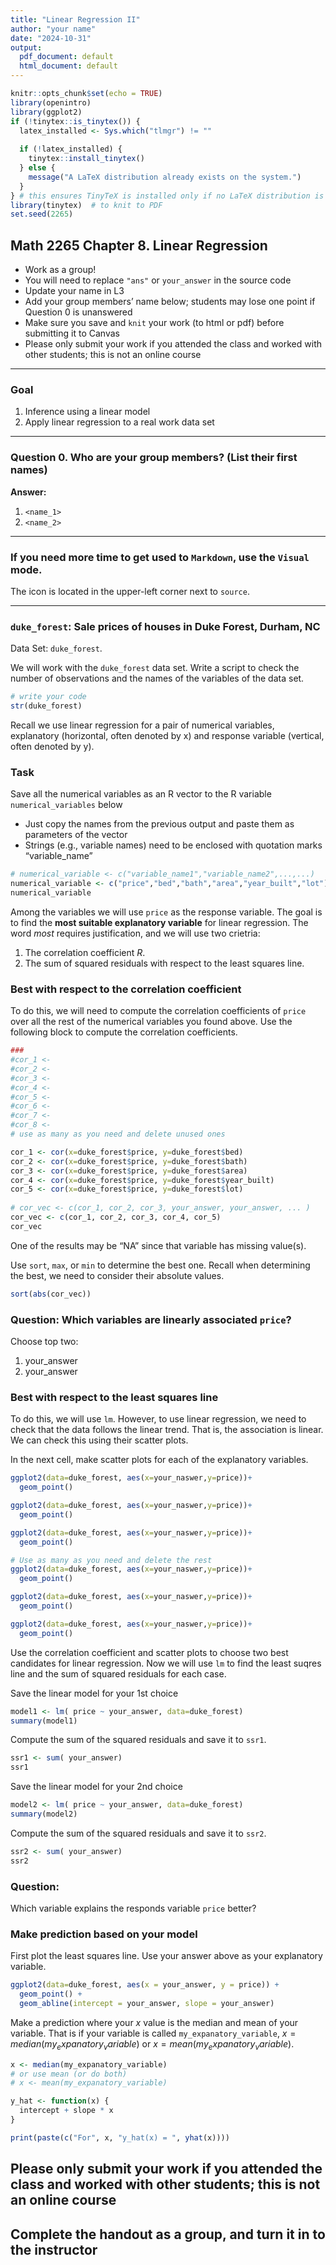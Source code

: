 ```yaml
---
title: "Linear Regression II"
author: "your name"
date: "2024-10-31"
output:
  pdf_document: default
  html_document: default
---
```


```r
knitr::opts_chunk$set(echo = TRUE)
library(openintro)
library(ggplot2)
if (!tinytex::is_tinytex()) {
  latex_installed <- Sys.which("tlmgr") != ""
  
  if (!latex_installed) {
    tinytex::install_tinytex()
  } else {
    message("A LaTeX distribution already exists on the system.")
  }
} # this ensures TinyTeX is installed only if no LaTeX distribution is found
library(tinytex)  # to knit to PDF
set.seed(2265)
```

## Math 2265 Chapter 8. Linear Regression

- Work as a group!
- You will need to replace `"ans"` or `your_answer` in the source code
- Update your name in L3
- Add your group members' name below; students may lose one point if Question 0 is unanswered
- Make sure you save and `knit` your work (to html or pdf) before submitting it to Canvas
- Please only submit your work if you attended the class and worked with other students; this is not an online course

---

### Goal

1. Inference using a  linear model
1. Apply linear regression to a real work data set

---

### Question 0. Who are your group members? (List their first names)

**Answer:** 

  1. `<name_1>`
  1. `<name_2>`

---

### If you need more time to get used to `Markdown`, use the `Visual` mode.

The icon is located in the upper-left corner next to `source`. 

---

### `duke_forest`: Sale prices of houses in Duke Forest, Durham, NC

Data Set: `duke_forest`.

We will work with the `duke_forest` data set.
Write a script to check the number of observations and the names of the variables of the data set. 

```r
# write your code 
str(duke_forest)
``` 

Recall we use linear regression for a pair of numerical variables, explanatory (horizontal, often denoted by x) and response variable (vertical, often denoted by y).   


### Task 

Save all the numerical variables as an R vector to the R variable `numerical_variables` below 

- Just copy the names from the previous output and paste them as parameters of the vector 
- Strings (e.g., variable names) need to be enclosed with quotation marks "variable_name"

```r
# numerical_variable <- c("variable_name1","variable_name2",...,...)
numerical_variable <- c("price","bed","bath","area","year_built","lot")
numerical_variable 
```

Among the variables we will use `price` as the response variable. 
The goal is to find the **most suitable explanatory variable** for linear regression.
The word *most* requires justification, and we will use two crietria: 

1. The correlation coefficient $R$. 
2. The sum of squared residuals with respect to the least squares line.

### Best with respect to the correlation coefficient

To do this, we will need to compute the correlation coefficients of `price` over all the rest of the numerical variables you found above. Use the following block to compute the correlation coefficients. 

```r
### 
#cor_1 <- 
#cor_2 <- 
#cor_3 <-
#cor_4 <-
#cor_5 <-
#cor_6 <-
#cor_7 <-
#cor_8 <-
# use as many as you need and delete unused ones

cor_1 <- cor(x=duke_forest$price, y=duke_forest$bed)
cor_2 <- cor(x=duke_forest$price, y=duke_forest$bath)
cor_3 <- cor(x=duke_forest$price, y=duke_forest$area)
cor_4 <- cor(x=duke_forest$price, y=duke_forest$year_built)
cor_5 <- cor(x=duke_forest$price, y=duke_forest$lot)
  
# cor_vec <- c(cor_1, cor_2, cor_3, your_answer, your_answer, ... ) 
cor_vec <- c(cor_1, cor_2, cor_3, cor_4, cor_5)
cor_vec
```

One of the results may be "NA" since that variable has missing value(s). 

Use `sort`, `max`, or `min` to determine the best one. Recall when determining the best, we need to consider their absolute values. 

```r
sort(abs(cor_vec))
```

### Question: Which variables are linearly associated `price`? 

Choose top two:

1. your_answer
2. your_answer

### Best with respect to the least squares line

To do this, we will use `lm`. However, to use linear regression, we need to check that the data follows the linear trend. That is, the association is linear. We can check this using their scatter plots. 

In the next cell, make scatter plots for each of the explanatory variables. 

```r
ggplot2(data=duke_forest, aes(x=your_naswer,y=price))+
  geom_point()

ggplot2(data=duke_forest, aes(x=your_naswer,y=price))+
  geom_point()

ggplot2(data=duke_forest, aes(x=your_naswer,y=price))+
  geom_point()

# Use as many as you need and delete the rest
ggplot2(data=duke_forest, aes(x=your_naswer,y=price))+
  geom_point()

ggplot2(data=duke_forest, aes(x=your_naswer,y=price))+
  geom_point()

ggplot2(data=duke_forest, aes(x=your_naswer,y=price))+
  geom_point()
```

Use the correlation coefficient and scatter plots to choose two best candidates for linear regression. Now we will use `lm` to find the least suqres line and the sum of squared residuals for each case. 

Save the linear model for your 1st choice

```r
model1 <- lm( price ~ your_answer, data=duke_forest)
summary(model1) 
```

Compute the sum of the squared residuals and save it to `ssr1`.

```r
ssr1 <- sum( your_answer) 
ssr1
```

Save the linear model for your 2nd choice

```r
model2 <- lm( price ~ your_answer, data=duke_forest)
summary(model2) 
```

Compute the sum of the squared residuals and save it to `ssr2`.

```r
ssr2 <- sum( your_answer) 
ssr2
```

### Question:

Which variable explains the responds variable `price` better?

### Make prediction based on your model

First plot the least squares line. Use your answer above as your explanatory variable. 

```r
ggplot2(data=duke_forest, aes(x = your_answer, y = price)) +
  geom_point() + 
  geom_abline(intercept = your_answer, slope = your_answer)
```

Make a prediction where your $x$ value is the median and mean of your variable. That is if your variable is called `my_expanatory_variable`, $x = median(my_expanatory_variable)$ or $x = mean(my_expanatory_variable)$.

```r
x <- median(my_expanatory_variable)
# or use mean (or do both)
# x <- mean(my_expanatory_variable)

y_hat <- function(x) {
  intercept + slope * x
}

print(paste(c("For", x, "y_hat(x) = ", yhat(x))))
```

## Please only submit your work if you attended the class and worked with other students; this is not an online course

## Complete the handout as a group, and turn it in to the instructor

<!-- ### Share your work and help your group members before uploading your work to Canvas -->
